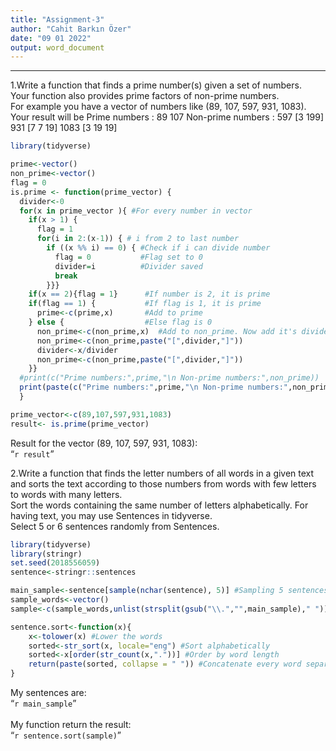 ---
title: "Assignment-3"
author: "Cahit Barkın Özer"
date: "09 01 2022"
output: word_document
---
****
1.Write a function that finds a prime number(s) given a set of numbers. \
Your function also provides prime factors of non-prime numbers. \
For example you have a vector of numbers like (89, 107, 597, 931, 1083). \
Your result will be Prime numbers : 89 107 Non-prime numbers : 597 [3 199]  931 [7 7 19] 1083 [3 19 19] \
```{r include=FALSE}
library(tidyverse)
```
```{r}
prime<-vector()
non_prime<-vector()
flag = 0
is.prime <- function(prime_vector) {
  divider<-0
  for(x in prime_vector ){ #For every number in vector
    if(x > 1) {
      flag = 1
      for(i in 2:(x-1)) { # i from 2 to last number
        if ((x %% i) == 0) { #Check if i can divide number
          flag = 0           #Flag set to 0
          divider=i          #Divider saved
          break
        }}} 
    if(x == 2){flag = 1}      #If number is 2, it is prime
    if(flag == 1) {           #If flag is 1, it is prime
      prime<-c(prime,x)       #Add to prime
    } else {                  #Else flag is 0
      non_prime<-c(non_prime,x)  #Add to non_prime. Now add it's dividers.
      non_prime<-c(non_prime,paste("[",divider,"]"))
      divider<-x/divider
      non_prime<-c(non_prime,paste("[",divider,"]")) 
    }}
  #print(c("Prime numbers:",prime,"\n Non-prime numbers:",non_prime))
  print(paste(c("Prime numbers:",prime,"\n Non-prime numbers:",non_prime), collapse=" "))
  }
```
```{r include=FALSE}
prime_vector<-c(89,107,597,931,1083)
result<- is.prime(prime_vector)
```
Result for the vector (89, 107, 597, 931, 1083): \
"`r result`" \

2.Write a function that finds the letter numbers of all words in a given text and sorts the text according to those numbers from words with few letters to words with many letters. \
Sort the words containing the same number of letters alphabetically. For having text, you may use Sentences in tidyverse. \
Select 5 or 6 sentences randomly from Sentences. \

```{r include=FALSE}
library(tidyverse)
library(stringr)
set.seed(2018556059)
sentence<-stringr::sentences
```

```{r}
main_sample<-sentence[sample(nchar(sentence), 5)] #Sampling 5 sentences
sample_words<-vector()
sample<-c(sample_words,unlist(strsplit(gsub("\\.","",main_sample)," "))) #Add words from sentences

sentence.sort<-function(x){
    x<-tolower(x) #Lower the words
    sorted<-str_sort(x, locale="eng") #Sort alphabetically
    sorted<-x[order(str_count(x,"."))] #Order by word length
    return(paste(sorted, collapse = " ")) #Concatenate every word separated by " "
}
```

My sentences are: \
"`r main_sample`" \
\
My function return the result: \
"`r sentence.sort(sample)`" \
